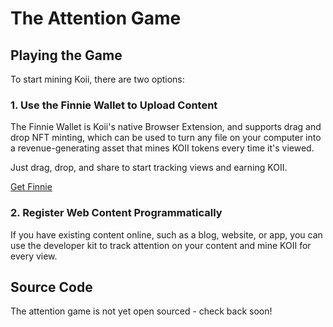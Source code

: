 
# The Attention Game

## Playing the Game

To start mining Koii, there are two options:

### **1. Use the Finnie Wallet to Upload Content**

The Finnie Wallet is Koii's native Browser Extension, and supports drag and drop NFT minting, which can be used to turn any file on your computer into a revenue-generating asset that mines KOII tokens every time it's viewed. 

Just drag, drop, and share to start tracking views and earning KOII.


[Get Finnie](https://chrome.google.com/webstore/detail/finnie/cjmkndjhnagcfbpiemnkdpomccnjblmj)


### **2. Register Web Content Programmatically**

If you have existing content online, such as a blog, website, or app, you can use the developer kit to track attention on your content and mine KOII for every view.

<ContentLink title="Restering Content" link="/concepts/earning-koii/proof-of-real-traffic/registering-content" iconType="copy"/>


## Source Code

The attention game is not yet open sourced - check back soon!
